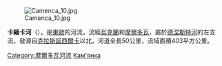 [[Image:Camenca_10.jpg|right]]

'''卡緬卡河'''（{{lang-uk|Кам'янка}}），是[[東歐|東歐]]的河流，流經[[烏克蘭|烏克蘭]]和[[摩爾多瓦|摩爾多瓦]]，屬於[[德涅斯特河|德涅斯特河]]的左支流，發源自[[克拉斯諾西爾卡_(克里若皮利區)|克拉斯諾西爾卡]]以北，河道全長50公里，流域面積403平方公里。

[[Category:摩爾多瓦河流|Category:摩爾多瓦河流]]
[[Category:文尼察州河流|Кам'янка]]


{{Ukraine-river-stub}}
{{Moldova-geo-stub}}